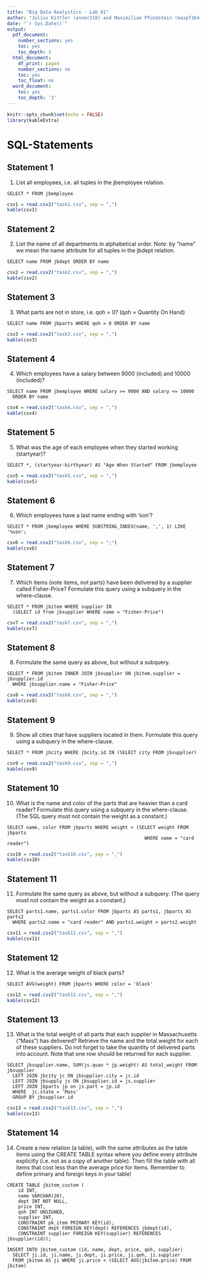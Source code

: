 ```yaml
---
title: "Big Data Analystics - Lab 01"
author: "Julius Kittler (anner218) and Maximilian Pfundstein (maxpf364)"
date: "`r Sys.Date()`"
output:
  pdf_document:
    number_sections: yes
    toc: yes
    toc_depth: 3
  html_document:
    df_print: paged
    number_sections: no
    toc: yes
    toc_float: no
  word_document:
    toc: yes
    toc_depth: '3'
---
```


```r
knitr::opts_chunk$set(echo = FALSE)
library(kableExtra)
```

# SQL-Statements

## Statement 1

1) List all employees, i.e. all tuples in the jbemployee relation.

```mysql
SELECT * FROM jbemployee
```

```r
csv1 = read.csv2("task1.csv", sep = ",")
kable(csv1)
```

## Statement 2

2) List the name of all departments in alphabetical order. Note: by “name” we mean the name attribute for all tuples in the jbdept relation.

```mysql
SELECT name FROM jbdept ORDER BY name
```

```r
csv2 = read.csv2("task2.csv", sep = ",")
kable(csv2)
```

## Statement 3

3) What parts are not in store, i.e. qoh = 0? (qoh = Quantity On Hand)

```mysql
SELECT name FROM jbparts WHERE qoh = 0 ORDER BY name
```

```r
csv3 = read.csv2("task3.csv", sep = ",")
kable(csv3)
```

## Statement 4

4) Which employees have a salary between 9000 (included) and 10000 (included)?

```mysql
SELECT name FROM jbemployee WHERE salary >= 9000 AND salary <= 10000
  ORDER BY name
```

```r
csv4 = read.csv2("task4.csv", sep = ",")
kable(csv4)
```

## Statement 5

5) What was the age of each employee when they started working (startyear)?

```mysql
SELECT *, (startyear-birthyear) AS "Age When Started" FROM jbemployee
```

```r
csv5 = read.csv2("task5.csv", sep = ",")
kable(csv5)
```

## Statement 6

6) Which employees have a last name ending with 'son'?

```mysql
SELECT * FROM jbemployee WHERE SUBSTRING_INDEX(name, ',', 1) LIKE '%son';
```

```r
csv6 = read.csv2("task6.csv", sep = ";")
kable(csv6)
```

## Statement 7

7) Which items (note items, not parts) have been delivered by a supplier called Fisher-Price? Formulate this query using a subquery in the where-clause.

```mysql
SELECT * FROM jbitem WHERE supplier IN
  (SELECT id from jbsupplier WHERE name = "Fisher-Price")
```

```r
csv7 = read.csv2("task7.csv", sep = ",")
kable(csv7)
```

## Statement 8

8) Formulate the same query as above, but without a subquery.

```mysql
SELECT * FROM jbitem INNER JOIN jbsupplier ON jbitem.supplier = jbsupplier.id
  WHERE jbsupplier.name = "Fisher-Price"
```

```r
csv8 = read.csv2("task8.csv", sep = ",")
kable(csv8)
```

## Statement 9

9) Show all cities that have suppliers located in them. Formulate this query using a
subquery in the where-clause.

```mysql
SELECT * FROM jbcity WHERE jbcity.id IN (SELECT city FROM jbsupplier)
```

```r
csv9 = read.csv2("task9.csv", sep = ",")
kable(csv9)
```

## Statement 10

10) What is the name and color of the parts that are heavier than a card reader?
Formulate this query using a subquery in the where-clause. (The SQL query must
not contain the weight as a constant.)

```mysql
SELECT name, color FROM jbparts WHERE weight > (SELECT weight FROM jbparts
                                                  WHERE name = "card reader")
```

```r
csv10 = read.csv2("task10.csv", sep = ",")
kable(csv10)
```

## Statement 11

11) Formulate the same query as above, but without a subquery. (The query must not
contain the weight as a constant.)

```mysql
SELECT parts1.name, parts1.color FROM jbparts AS parts1, jbparts AS parts2
  WHERE parts2.name = "card reader" AND parts1.weight > parts2.weight
```

```r
csv11 = read.csv2("task11.csv", sep = ",")
kable(csv11)
```

## Statement 12

12) What is the average weight of black parts?

```mysql
SELECT AVG(weight) FROM jbparts WHERE color = 'black'
```

```r
csv12 = read.csv2("task12.csv", sep = ",")
kable(csv12)
```

## Statement 13

13) What is the total weight of all parts that each supplier in Massachusetts (“Mass”) has delivered? Retrieve the name and the total weight for each of these suppliers. Do not forget to take the quantity of delivered parts into account. Note that one row should be returned for each supplier.

```mysql
SELECT jbsupplier.name, SUM(js.quan * jp.weight) AS total_weight FROM jbsupplier
  LEFT JOIN jbcity jc ON jbsupplier.city = jc.id
  LEFT JOIN jbsupply js ON jbsupplier.id = js.supplier
  LEFT JOIN jbparts jp on js.part = jp.id
  WHERE  jc.state = 'Mass'
  GROUP BY jbsupplier.id
```

```r
csv13 = read.csv2("task13.csv", sep = ",")
kable(csv13)
```

## Statement 14

14) Create a new relation (a table), with the same attributes as the table items using
the CREATE TABLE syntax where you define every attribute explicitly (i.e. not
as a copy of another table). Then fill the table with all items that cost less than the
average price for items. Remember to define primary and foreign keys in your
table!

```mysql
CREATE TABLE jbitem_custom (
    id INT,
    name VARCHAR(20),
    dept INT NOT NULL,
    price INT,
    qoh INT UNSIGNED,
    supplier INT,
    CONSTRAINT pk_item PRIMARY KEY(id),
    CONSTRAINT dept FOREIGN KEY(dept) REFERENCES jbdept(id),
    CONSTRAINT supplier FOREIGN KEY(supplier) REFERENCES jbsupplier(id));

INSERT INTO jbitem_custom (id, name, dept, price, qoh, supplier)
  SELECT ji.id, ji.name, ji.dept, ji.price, ji.qoh, ji.supplier
  FROM jbitem AS ji WHERE ji.price < (SELECT AVG(jbitem.price) FROM jbitem)
```
